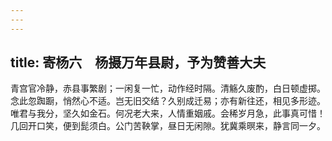 ```yaml
---
---
---
```

title: 寄杨六　杨摄万年县尉，予为赞善大夫
---



青宫官冷静，赤县事繁剧；一闲复一忙，动作经时隔。清觞久废酌，白日顿虚掷。念此忽踟蹰，悄然心不适。岂无旧交结？久别成迁易；亦有新往还，相见多形迹。唯君与我分，坚久如金石。何况老大来，人情重姻戚。会稀岁月急，此事真可惜！几回开口笑，便到髭须白。公门苦鞅掌，昼日无闲隙。犹冀乘暝来，静言同一夕。